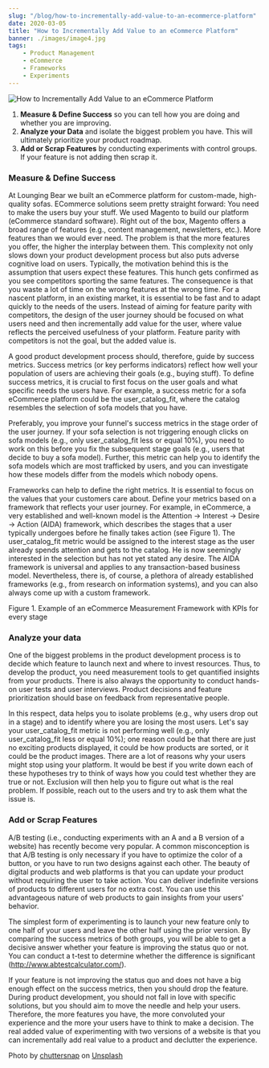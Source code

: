 ```yaml
---
slug: "/blog/how-to-incrementally-add-value-to-an-ecommerce-platform"
date: 2020-03-05
title: "How to Incrementally Add Value to an eCommerce Platform"
banner: ./images/image4.jpg
tags:
    - Product Management
    - eCommerce
    - Frameworks
    - Experiments
---
```


![How to Incrementally Add Value to an eCommerce Platform](./images/image4.jpg)


1. **Measure & Define Success** so you can tell how you are doing and whether you are improving.
2. **Analyze your Data** and isolate the biggest problem you have. This will ultimately prioritize your product roadmap.
3. **Add or Scrap Features** by conducting experiments with control groups. If your feature is not adding then scrap it.  

### Measure & Define Success

At Lounging Bear we built an eCommerce platform for custom-made, high-quality sofas. ECommerce solutions seem pretty straight forward: You need to make the users buy your stuff. We used Magento to build our platform (eCommerce standard software). Right out of the box, Magento offers a broad range of features (e.g., content management, newsletters, etc.). More features than we would ever need. The problem is that the more features you offer, the higher the interplay between them. This complexity not only slows down your product development process but also puts adverse cognitive load on users. Typically, the motivation behind this is the assumption that users expect these features. This hunch gets confirmed as you see competitors sporting the same features. The consequence is that you waste a lot of time on the wrong features at the wrong time. For a nascent platform, in an existing market, it is essential to be fast and to adapt quickly to the needs of the users. Instead of aiming for feature parity with competitors, the design of the user journey should be focused on what users need and then incrementally add value for the user, where value reflects the perceived usefulness of your platform. Feature parity with competitors is not the goal, but the added value is. 

A good product development process should, therefore, guide by success metrics. Success metrics (or key performs indicators) reflect how well your population of users are achieving their goals (e.g., buying stuff). To define success metrics, it is crucial to first focus on the user goals and what specific needs the users have. For example, a success metric for a sofa eCommerce platform could be the user_catalog_fit, where the catalog resembles the selection of sofa models that you have.
 
<UserCatalogFit/>

Preferably, you improve your funnel's success metrics in the stage order of the user journey. If your sofa selection is not triggering enough clicks on sofa models (e.g., only user_catalog_fit less or equal 10%), you need to work on this before you fix the subsequent stage goals (e.g., users that decide to buy a sofa model). Further, this metric can help you to identify the sofa models which are most trafficked by users, and you can investigate how these models differ from the models which nobody opens. 

Frameworks can help to define the right metrics. It is essential to focus on the values that your customers care about. Define your metrics based on a framework that reflects your user journey. For example, in eCommerce, a very established and well-known model is the Attention → Interest → Desire → Action (AIDA) framework, which describes the stages that a user typically undergoes before he finally takes action (see Figure 1). The user_catalog_fit metric would be assigned to the interest stage as the user already spends attention and gets to the catalog. He is now seemingly interested in the selection but has not yet stated any desire. The AIDA framework is universal and applies to any transaction-based business model. Nevertheless, there is, of course, a plethora of already established frameworks (e.g., from research on information systems), and you can also always come up with a custom framework. 

<ExampleFramework />

Figure 1. Example of an eCommerce Measurement Framework with KPIs for every stage

### Analyze your data

One of the biggest problems in the product development process is to decide which feature to launch next and where to invest resources. Thus, to develop the product, you need measurement tools to get quantified insights from your products. There is also always the opportunity to conduct hands-on user tests and user interviews. Product decisions and feature prioritization should base on feedback from representative people.

In this respect, data helps you to isolate problems (e.g., why users drop out in a stage) and to identify where you are losing the most users. Let's say your user_catalog_fit metric is not performing well (e.g., only user_catalog_fit less or equal 10%); one reason could be that there are just no exciting products displayed, it could be how products are sorted, or it could be the product images. There are a lot of reasons why your users might stop using your platform. It would be best if you write down each of these hypotheses try to think of ways how you could test whether they are true or not. Exclusion will then help you to figure out what is the real problem. If possible, reach out to the users and try to ask them what the issue is. 


### Add or Scrap Features
A/B testing (i.e., conducting experiments with an A and a B version of a website) has recently become very popular. A common misconception is that A/B testing is only necessary if you have to optimize the color of a button, or you have to run two designs against each other. The beauty of digital products and web platforms is that you can update your product without requiring the user to take action. You can deliver indefinite versions of products to different users for no extra cost. You can use this advantageous nature of web products to gain insights from your users' behavior. 

The simplest form of experimenting is to launch your new feature only to one half of your users and leave the other half using the prior version. By comparing the success metrics of both groups, you will be able to get a decisive answer whether your feature is improving the status quo or not. You can conduct a t-test to determine whether the difference is significant (http://www.abtestcalculator.com/). 

If your feature is not improving the status quo and does not have a big enough effect on the success metrics, then you should drop the feature. During product development, you should not fall in love with specific solutions, but you should aim to move the needle and help your users. Therefore, the more features you have, the more convoluted your experience and the more your users have to think to make a decision. The real added value of experimenting with two versions of a website is that you can incrementally add real value to a product and declutter the experience.



Photo by [chuttersnap](https://unsplash.com/@chuttersnap?utm_source=unsplash&utm_medium=referral&utm_content=creditCopyText) on [Unsplash](https://unsplash.com)